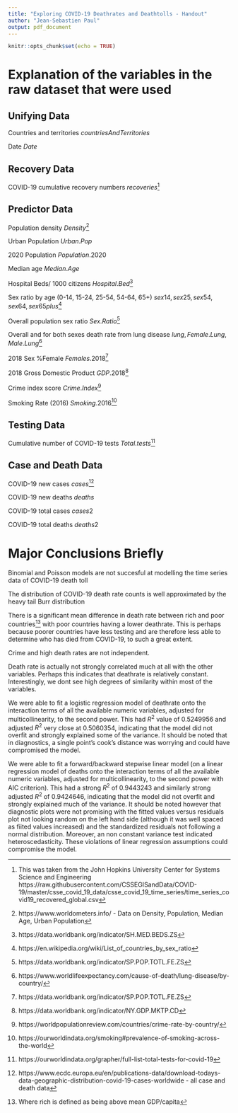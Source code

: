 ```yaml
---
title: "Exploring COVID-19 Deathrates and Deathtolls - Handout"
author: "Jean-Sebastien Paul"
output: pdf_document
---
```


```r
knitr::opts_chunk$set(echo = TRUE)
```

# Explanation of the variables in the raw dataset that were used

## Unifying Data
Countries and territories $countriesAndTerritories$

Date $Date$

## Recovery Data
COVID-19 cumulative recovery numbers $recoveries$^[This was taken from the John Hopkins University Center for Systems Science and Engineering https://raw.githubusercontent.com/CSSEGISandData/COVID-19/master/csse_covid_19_data/csse_covid_19_time_series/time_series_covid19_recovered_global.csv]

## Predictor Data
Population density $Density$^[https://www.worldometers.info/ - Data on Density, Population, Median Age, Urban Population]

Urban Population $Urban.Pop$

2020 Population $Population.2020$

Median age $Median.Age$

Hospital Beds/ 1000 citizens $Hospital.Bed$^[https://data.worldbank.org/indicator/SH.MED.BEDS.ZS]

Sex ratio by age (0-14, 15-24, 25-54, 54-64, 65+) $sex14, sex25, sex54, sex64, sex65plus$^[https://en.wikipedia.org/wiki/List_of_countries_by_sex_ratio]

Overall population sex ratio $Sex.Ratio$^[https://data.worldbank.org/indicator/SP.POP.TOTL.FE.ZS]

Overall and for both sexes death rate from lung disease $lung, Female.Lung, Male.Lung$^[https://www.worldlifeexpectancy.com/cause-of-death/lung-disease/by-country/]

2018 Sex %Female $Females.2018$^[https://data.worldbank.org/indicator/SP.POP.TOTL.FE.ZS]

2018 Gross Domestic Product $GDP.2018$^[https://data.worldbank.org/indicator/NY.GDP.MKTP.CD]

Crime index score $Crime.Index$^[https://worldpopulationreview.com/countries/crime-rate-by-country/]

Smoking Rate (2016) $Smoking.2016$^[https://ourworldindata.org/smoking#prevalence-of-smoking-across-the-world]

## Testing Data
Cumulative number of COVID-19 tests $Total.tests$^[https://ourworldindata.org/grapher/full-list-total-tests-for-covid-19]

## Case and Death Data
COVID-19 new cases $cases$^[https://www.ecdc.europa.eu/en/publications-data/download-todays-data-geographic-distribution-covid-19-cases-worldwide - all case and death data]

COVID-19 new deaths $deaths$

COVID-19 total cases $cases2$

COVID-19 total deaths $deaths2$


# Major Conclusions Briefly

Binomial and Poisson models are not succesful at modelling the time series data of COVID-19 death toll

The distribution of COVID-19 death rate counts is well approximated by the heavy tail Burr distribution

There is a significant mean difference in death rate between rich and poor countries^[Where rich is defined as being above mean GDP/capita] with poor countries having a lower deathrate. This is perhaps because poorer countries have less testing and are therefore less able to determine who has died from COVID-19, to such a great extent.

Crime and high death rates are not independent.

Death rate is actually not strongly correlated much at all with the other variables. Perhaps this indicates that deathrate is relatively constant. Interestingly, we dont see high degrees of similarity within most of the variables. 

We were able to fit a logistic regression model of deathrate onto the interaction terms of all the available numeric variables, adjusted for multicollinearity, to the second power. This had $R^2$ value of 0.5249956 and adjusted $R^2$ very close at 0.5060354, indicating that the model did not overfit and strongly explained some of the variance. It should be noted that in diagnostics, a single point's cook's distance was worrying and could have compromised the model.

We were able to fit a forward/backward stepwise linear model (on a linear regression model of deaths onto the interaction terms of all the available numeric variables, adjusted for multicollinearity, to the second power with AIC criterion). This had a strong $R^2$ of 0.9443243 and similarly strong adjusted $R^2$ of 0.9424646, indicating that the model did not overfit and strongly explained much of the variance. It should be noted however that diagnostic plots were not promising with the fitted values versus residuals plot not looking random on the left hand side (although it was well spaced as fiited values increased) and the standardized residuals not following a normal distribution. Moreover, an non constant variance test indicated heteroscedasticity. These violations of linear regression assumptions could compromise the model.











